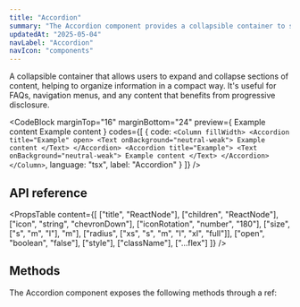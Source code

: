 ```yaml
---
title: "Accordion"
summary: "The Accordion component provides a collapsible container to show and hide content, saving space and improving user experience."
updatedAt: "2025-05-04"
navLabel: "Accordion"
navIcon: "components"
---
```


A collapsible container that allows users to expand and collapse sections of content, helping to organize information in a compact way. It's useful for FAQs, navigation menus, and any content that benefits from progressive disclosure.

<CodeBlock
  marginTop="16"
  marginBottom="24"
  preview={
    <Column fillWidth>
      <Accordion title="Example" open>
        <Text onBackground="neutral-weak">Example content</Text>
      </Accordion>
      <Accordion title="Example">
        <Text onBackground="neutral-weak">Example content</Text>
      </Accordion>
    </Column>
  }
  codes={[
    {
      code:
`<Column fillWidth>
		<Accordion title="Example" open>
			<Text onBackground="neutral-weak">
				Example content
			</Text>
		</Accordion>
		<Accordion title="Example">
			<Text onBackground="neutral-weak">
				Example content
			</Text>
		</Accordion>
</Column>`,
      language: "tsx",
      label: "Accordion"
    }
  ]}
/>

## API reference

<PropsTable
  content={[
    ["title", "ReactNode"],
    ["children", "ReactNode"],
    ["icon", "string", "chevronDown"],
    ["iconRotation", "number", "180"],
    ["size", ["s", "m", "l"], "m"],
    ["radius", ["xs", "s", "m", "l", "xl", "full"]],
    ["open", "boolean", "false"],
    ["style"],
    ["className"],
    ["...flex"]
  ]}
/>

## Methods

The Accordion component exposes the following methods through a ref:

<Table
  marginTop="16"
  marginBottom="24"
  data={{
    headers: [
      { content: "Method", key: "method", sortable: true },
      { content: "Description", key: "description" }
    ],
    rows: [
      ["toggle()", "Toggles the accordion between open and closed states"],
      ["open()", "Opens the accordion, making its content visible"],
      ["close()", "Closes the accordion, hiding its content"]
    ]
  }}
/>